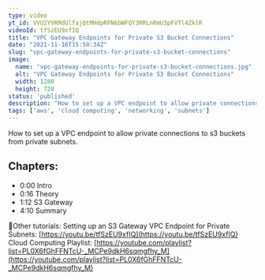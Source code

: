 ```yaml
---
type: video
yt_id: VVU2YVRMdUlfajQtMHdpRFN6bWFQY3RRLnRmU3pFVTl4ZklR
videoId: tfSzEU9xfIQ
title: "VPC Gateway Endpoints for Private S3 Bucket Connections"
date: "2021-11-16T15:50:34Z"
slug: "vpc-gateway-endpoints-for-private-s3-bucket-connections"
image: 
  name: "vpc-gateway-endpoints-for-private-s3-bucket-connections.jpg"
  alt: "VPC Gateway Endpoints for Private S3 Bucket Connections"
  width: 1280
  height: 720
status: 'published'
description: "How to set up a VPC endpoint to allow private connections to s3 buckets from private subnets."
tags: ['aws', 'cloud computing', 'networking', 'subnets']
---
```


How to set up a VPC endpoint to allow private connections to s3 buckets from private subnets.

## Chapters:

* 0:00​ Intro
* 0:16 Theory
* 1:12 S3 Gateway
* 4:10 Summary

🔗Other tutorials:
Setting up an S3 Gateway VPC Endpoint for Private Subnets: [https://youtu.be/tfSzEU9xfIQ](https://youtu.be/tfSzEU9xfIQ)
Cloud Computing Playlist: [https://youtube.com/playlist?list=PL0X6fGhFFNTcU-_MCPe9dkH6sqmgfhy_M](https://youtube.com/playlist?list=PL0X6fGhFFNTcU-_MCPe9dkH6sqmgfhy_M)


